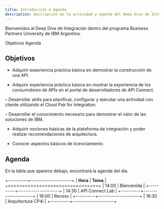 ```yaml
---
title: Introducción & Agenda
description: Descripción de la actividad y agenda del Deep Dive de Integración
---
```


<PageDescription>

Bienvenidos al Deep Dive de Integración dentro del programa
Business Partners University de IBM Argentina.

<AnchorLinks>
  <AnchorLink>Objetivos</AnchorLink> 
  <AnchorLink>Agenda</AnchorLink>
</AnchorLinks>

</PageDescription>

## Objetivos

- Adquirir experiencia práctica básica en demostrar la construcción de una API.


- Adquirir experiencia práctica básica en mostrar la experiencia de los consumidores de APIs en el portal de desarrolladores de API Connect.


– Desarrollar skills para planificar, configurar y ejecutar una actividad con cliente utilizando el Cloud Pak for Integration.


– Desarrollar el conocimiento necesario para demostrar el valor de las soluciones de IBM.


- Adquirir nociones básicas de la plataforma de integración y poder realizar recomendaciones de arquitectura.


- Conocer aspectos básicos de licenciamiento.

## Agenda

En la tabla que aparece debajo, encontrará la agenda del día.

+----------+---------------------+
| **Hora** | **Tema**            |
+==========+=====================+
| 14:00    | Bienvenida          |
+----------+---------------------+
| 14:30    | API Connect Lab     |
+----------+---------------------+
| 16:00    | Receso              |
+----------+---------------------+
| 16:30    | Arquitectura CP4i   |
+----------+---------------------+